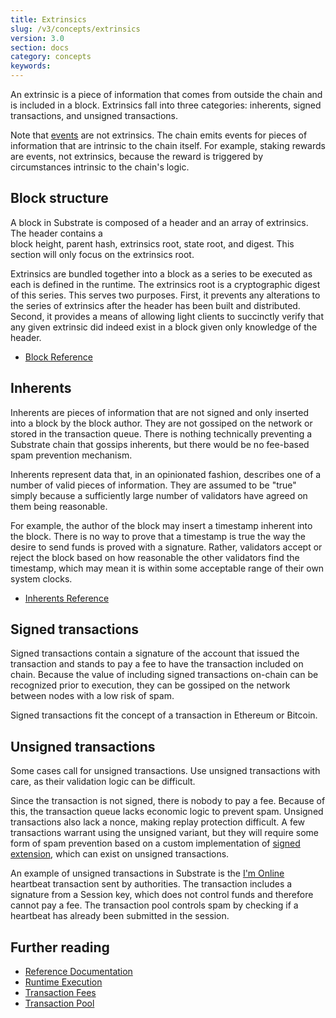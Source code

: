```yaml
---
title: Extrinsics
slug: /v3/concepts/extrinsics
version: 3.0
section: docs
category: concepts
keywords:
---
```


An extrinsic is a piece of information that comes from outside the chain and is included in a block.
Extrinsics fall into three categories: inherents, signed transactions, and unsigned transactions.

Note that [events](/v3/runtime/events-and-errors) are not extrinsics. The chain emits events for pieces of
information that are intrinsic to the chain itself. For example, staking rewards are events, not
extrinsics, because the reward is triggered by circumstances intrinsic to the chain's logic.

## Block structure

A block in Substrate is composed of a header and an array of extrinsics. The header contains a  
block height, parent hash, extrinsics root, state root, and digest. This section will only focus on
the extrinsics root.

Extrinsics are bundled together into a block as a series to be executed as each is defined in the
runtime. The extrinsics root is a cryptographic digest of this series. This serves two purposes.
First, it prevents any alterations to the series of extrinsics after the header has been built and
distributed. Second, it provides a means of allowing light clients to succinctly verify that any
given extrinsic did indeed exist in a block given only knowledge of the header.

- [Block Reference](/rustdocs/latest/sp_runtime/traits/trait.Block.html)

## Inherents

Inherents are pieces of information that are not signed and only inserted into a block by the block
author. They are not gossiped on the network or stored in the transaction queue. There is nothing
technically preventing a Substrate chain that gossips inherents, but there would be no fee-based
spam prevention mechanism.

Inherents represent data that, in an opinionated fashion, describes one of a number of valid pieces
of information. They are assumed to be "true" simply because a sufficiently large number of
validators have agreed on them being reasonable.

For example, the author of the block may insert a timestamp inherent into the block. There is no way
to prove that a timestamp is true the way the desire to send funds is proved with a signature.
Rather, validators accept or reject the block based on how reasonable the other validators find the
timestamp, which may mean it is within some acceptable range of their own system clocks.

- [Inherents Reference](/rustdocs/latest/sp_inherents/index.html)

## Signed transactions

Signed transactions contain a signature of the account that issued the transaction and stands to pay
a fee to have the transaction included on chain. Because the value of including signed transactions
on-chain can be recognized prior to execution, they can be gossiped on the network between nodes
with a low risk of spam.

Signed transactions fit the concept of a transaction in Ethereum or Bitcoin.

## Unsigned transactions

Some cases call for unsigned transactions. Use unsigned transactions with care, as their validation
logic can be difficult.

Since the transaction is not signed, there is nobody to pay a fee. Because of this, the transaction
queue lacks economic logic to prevent spam. Unsigned transactions also lack a nonce, making replay
protection difficult. A few transactions warrant using the unsigned variant, but they will require
some form of spam prevention based on a custom implementation of
[signed extension](/v3/concepts/tx-pool#signed-extension), which can exist on unsigned transactions.

An example of unsigned transactions in Substrate is the [I'm Online](/v3/runtime/frame#im-online)
heartbeat transaction sent by authorities. The transaction includes a signature from a Session key,
which does not control funds and therefore cannot pay a fee. The transaction pool controls spam by
checking if a heartbeat has already been submitted in the session.

## Further reading

- [Reference Documentation](/rustdocs/latest/sp_runtime/traits/trait.Extrinsic.html)
- [Runtime Execution](/v3/concepts/execution)
- [Transaction Fees](/v3/runtime/weights-and-fees)
- [Transaction Pool](/v3/concepts/tx-pool)
